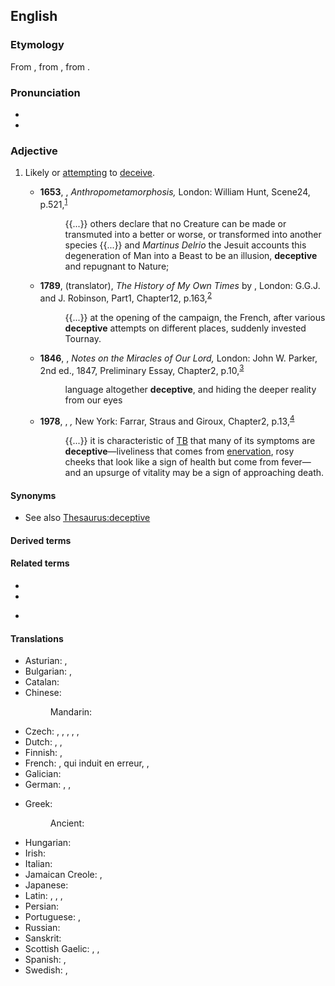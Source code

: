 {{also|déceptive}}
==English==

===Etymology===
{{root|en|ine-pro|*keh₂p-}}
From {{der|en|frm|déceptif}}, from {{der|en|la|dēceptīvus}}, from {{m|la|dēcipiō||I deceive}}.

===Pronunciation===
* {{IPA|en|/dɪ.ˈsɛp.tɪv/}}
* {{audio|en|En-us-deceptive.ogg|Audio (US)}}

===Adjective===
{{en-adj}}

# Likely or [[attempting]] to [[deceive]].
#: {{syn|en|misleading}}
#: {{ux|en|'''deceptive''' practices}}
#: {{ux|en|Appearances can be '''deceptive'''.}}
#* '''1653''', {{w|John Bulwer}}, ''Anthropometamorphosis,'' London: William Hunt, Scene{{nbsp}}24, p.{{nbsp}}521,<sup>[https://archive.org/details/anthropometamorp00jbjo/page/521]</sup>
#*: {{...}} others declare that no Creature can be made or transmuted into a better or worse, or transformed into another species {{...}} and ''Martinus Delrio'' the Jesuit accounts this degeneration of Man into a Beast to be an illusion, '''deceptive''' and repugnant to Nature;
#* '''1789''', {{w|Thomas Holcroft}} (translator), ''The History of My Own Times'' by {{w|Frederick the Great}}, London: G.G.J. and J. Robinson, Part{{nbsp}}1, Chapter{{nbsp}}12, p.{{nbsp}}163,<sup>[https://babel.hathitrust.org/cgi/pt?id=hvd.hxj3at&view=1up&seq=451]</sup>
#*: {{...}} at the opening of the campaign, the French, after various '''deceptive''' attempts on different places, suddenly invested Tournay.
#* '''1846''', {{w|Richard Chenevix Trench}}, ''Notes on the Miracles of Our Lord,'' London: John W. Parker, 2nd ed., 1847, Preliminary Essay, Chapter{{nbsp}}2, p.{{nbsp}}10,<sup>[https://archive.org/details/notesonmiracleslond00tren/page/10]</sup>
#*: language altogether '''deceptive''', and hiding the deeper reality from our eyes
#* '''1978''', {{w|Susan Sontag}}, ''{{w|Illness as Metaphor}},'' New York: Farrar, Straus and Giroux, Chapter{{nbsp}}2, p.{{nbsp}}13,<sup>[https://archive.org/details/illnessasmetapho00susa]</sup>
#*: {{...}} it is characteristic of [[tuberculosis|TB]] that many of its symptoms are '''deceptive'''—liveliness that comes from [[enervation]], rosy cheeks that look like a sign of health but come from fever—and an upsurge of vitality may be a sign of approaching death.

====Synonyms====
* See also [[Thesaurus:deceptive]]

====Derived terms====
{{der3|en
|deceptive advertising
|deceptive cadence
|deceptive cognate
|deceptively
|deceptiveness
|deceptivity
}}

====Related terms====
{{rel-top}}
* {{l|en|deceit}}
* {{l|en|deceive}}
{{rel-mid}}
* {{l|en|deception}}
{{rel-bottom}}

====Translations====
{{trans-top|misleading, attempting to deceive}}
* Asturian: {{t|ast|engañosu}}, {{t|ast|engañador}}
* Bulgarian: {{t+|bg|измамен}}, {{t+|bg|заблуждаващ}}
* Catalan: {{t+|ca|enganyós}}
* Chinese:
*: Mandarin: {{t+|cmn|迷惑|tr=míhuò de|alt=迷惑的|sc=Hani}}
* Czech: {{t|cs|klamný}}, {{t|cs|zavádějící}}, {{t|cs|ošidný}}, {{t|cs|matoucí}}, {{t+|cs|falešný}}, {{t|cs|podvodný}}
* Dutch: {{t+|nl|bedrieglijk}}, {{t+|nl|onoprecht}}, {{t+|nl|misleidend}}
* Finnish: {{t+|fi|petollinen}}, {{t+|fi|harhaanjohtava}}
* French: {{t+|fr|trompeur}}, qui induit en erreur, {{t+|fr|illusoire}}, {{t+|fr|mensonger}}
* Galician: {{t|gl|enganoso}}
* German: {{t+|de|betrügerisch}}, {{t+|de|irreführend}}, {{t+|de|trügerisch}}
{{trans-mid}}
* Greek:
*: Ancient: {{t|grc|ἀπατηλός}}
* Hungarian: {{t+|hu|megtévesztő}}
* Irish: {{t|ga|fabhtach}}
* Italian: {{t+|it|ingannevole}}
* Jamaican Creole: {{t|jam|ginnal}}, {{t|jam|samfie}}
* Japanese: {{t|ja|欺瞞的|tr=ぎまんてき, gimanteki|sc=Jpan}}
* Latin: {{t|la|fallax}}, {{t|la|fallens}}, {{t|la|deceptivus}}, {{t|la|captiōsus}}
* Persian: {{t|fa|نیرنگ‌باز|tr=neyrangbāz}}
* Portuguese: {{t+|pt|enganoso}}, {{t+|pt|enganador}}
* Russian: {{t+|ru|обма́нчивый}}
* Sanskrit: {{t+|sa|द्रुह्वन्}}
* Scottish Gaelic: {{t|gd|mealltach}}, {{t|gd|carach}}, {{t|gd|cealgach}}
* Spanish: {{t+|es|engañoso}}, {{t|es|engañador}}
* Swedish: {{t|sv|missledande}}, {{t+|sv|missvisande}}
{{trans-bottom}}